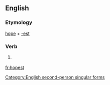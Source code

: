 ==English==

===Etymology===
[[hope]] + [[-est]]

===Verb===
{{infl|en|verb form}}

# {{archaic}} {{form of|Second-person singular simple present form|hope}}

[[Category:English second-person singular forms]]

[[fr:hopest]]